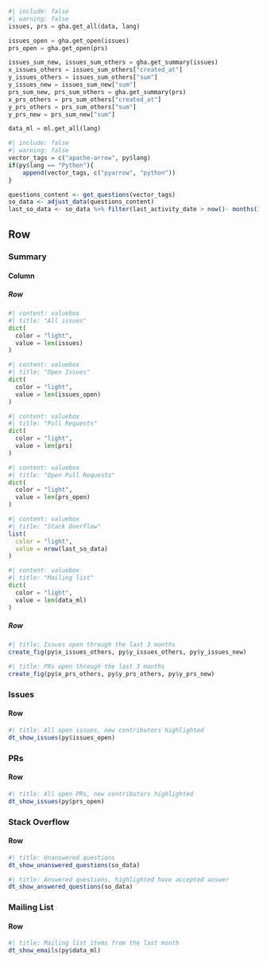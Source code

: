 ```python
#| include: false
#| warning: false
issues, prs = gha.get_all(data, lang)

issues_open = gha.get_open(issues)
prs_open = gha.get_open(prs)

issues_sum_new, issues_sum_others = gha.get_summary(issues)
x_issues_others = issues_sum_others["created_at"]
y_issues_others = issues_sum_others["sum"]
y_issues_new = issues_sum_new["sum"]
prs_sum_new, prs_sum_others = gha.get_summary(prs)
x_prs_others = prs_sum_others["created_at"]
y_prs_others = prs_sum_others["sum"]
y_prs_new = prs_sum_new["sum"]

data_ml = ml.get_all(lang)
```

```r
#| include: false
#| warning: false
vector_tags = c("apache-arrow", py$lang)
if(py$lang == "Python"){
    append(vector_tags, c("pyarrow", "python"))
}

questions_content <- get_questions(vector_tags)
so_data <- adjust_data(questions_content)
last_so_data <- so_data %>% filter(last_activity_date > now()- months(3))
```

## Row {.tabset}

### Summary 

#### Column 

##### Row {height=20%}

```python
#| content: valuebox
#| title: "All issues"
dict(
  color = "light",
  value = len(issues)
)
```

```python
#| content: valuebox
#| title: "Open Issues"
dict(
  color = "light",
  value = len(issues_open)
)
```

```python
#| content: valuebox
#| title: "Pull Requests"
dict(
  color = "light",
  value = len(prs)
)
```

```python
#| content: valuebox
#| title: "Open Pull Requests"
dict(
  color = "light",
  value = len(prs_open)
)
```

```r
#| content: valuebox
#| title: "Stack Overflow"
list(
  color = "light",
  value = nrow(last_so_data)
)
```

```python
#| content: valuebox
#| title: "Mailing list"
dict(
  color = "light",
  value = len(data_ml)
)
```

##### Row {height=80%}

```r
#| title: Issues open through the last 3 months
create_fig(py$x_issues_others, py$y_issues_others, py$y_issues_new)
```

```r
#| title: PRs open through the last 3 months
create_fig(py$x_prs_others, py$y_prs_others, py$y_prs_new)
```

### Issues

#### Row 
```r
#| title: All open issues, new contributors highlighted
dt_show_issues(py$issues_open)
```

### PRs

#### Row 

```r
#| title: All open PRs, new contributors highlighted
dt_show_issues(py$prs_open)
```

### Stack Overflow

#### Row 

```r
#| title: Unanswered questions
dt_show_unanswered_questions(so_data)
```

```r
#| title: Answered questions, highlighted have accepted answer
dt_show_answered_questions(so_data)
```

### Mailing List

#### Row 

```r
#| title: Mailing list items from the last month
dt_show_emails(py$data_ml)
```

